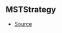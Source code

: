## MSTStrategy



- [Source](https://github.com/Androz2091/discord-player/blob/e7a50df/packages/equalizer/src/audio/MonoStereoTransformer.ts#L9)